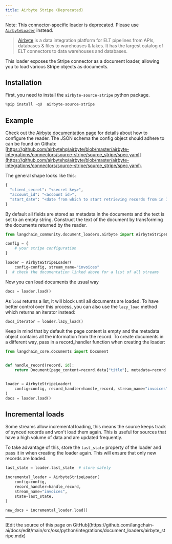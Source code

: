 ```yaml
---
title: Airbyte Stripe (Deprecated)
---
```


Note: This connector-specific loader is deprecated. Please use [`AirbyteLoader`](/oss/python/integrations/document_loaders/airbyte) instead.

>[Airbyte](https://github.com/airbytehq/airbyte) is a data integration platform for ELT pipelines from APIs, databases & files to warehouses & lakes. It has the largest catalog of ELT connectors to data warehouses and databases.

This loader exposes the Stripe connector as a document loader, allowing you to load various Stripe objects as documents.

## Installation

First, you need to install the `airbyte-source-stripe` python package.

```python
%pip install -qU  airbyte-source-stripe
```

## Example

Check out the [Airbyte documentation page](https://docs.airbyte.com/integrations/sources/stripe/) for details about how to configure the reader.
The JSON schema the config object should adhere to can be found on Github: [https://github.com/airbytehq/airbyte/blob/master/airbyte-integrations/connectors/source-stripe/source_stripe/spec.yaml](https://github.com/airbytehq/airbyte/blob/master/airbyte-integrations/connectors/source-stripe/source_stripe/spec.yaml).

The general shape looks like this:

```python
{
  "client_secret": "<secret key>",
  "account_id": "<account id>",
  "start_date": "<date from which to start retrieving records from in ISO format, e.g. 2020-10-20T00:00:00Z>",
}
```

By default all fields are stored as metadata in the documents and the text is set to an empty string. Construct the text of the document by transforming the documents returned by the reader.

```python
from langchain_community.document_loaders.airbyte import AirbyteStripeLoader

config = {
    # your stripe configuration
}

loader = AirbyteStripeLoader(
    config=config, stream_name="invoices"
)  # check the documentation linked above for a list of all streams
```

Now you can load documents the usual way

```python
docs = loader.load()
```

As `load` returns a list, it will block until all documents are loaded. To have better control over this process, you can also use the `lazy_load` method which returns an iterator instead:

```python
docs_iterator = loader.lazy_load()
```

Keep in mind that by default the page content is empty and the metadata object contains all the information from the record. To create documents in a different way, pass in a record_handler function when creating the loader:

```python
from langchain_core.documents import Document


def handle_record(record, id):
    return Document(page_content=record.data["title"], metadata=record.data)


loader = AirbyteStripeLoader(
    config=config, record_handler=handle_record, stream_name="invoices"
)
docs = loader.load()
```

## Incremental loads

Some streams allow incremental loading, this means the source keeps track of synced records and won't load them again. This is useful for sources that have a high volume of data and are updated frequently.

To take advantage of this, store the `last_state` property of the loader and pass it in when creating the loader again. This will ensure that only new records are loaded.

```python
last_state = loader.last_state  # store safely

incremental_loader = AirbyteStripeLoader(
    config=config,
    record_handler=handle_record,
    stream_name="invoices",
    state=last_state,
)

new_docs = incremental_loader.load()
```

---

<Callout icon="pen-to-square" iconType="regular">
  [Edit the source of this page on GitHub](https://github.com/langchain-ai/docs/edit/main/src/oss/python/integrations/document_loaders/airbyte_stripe.mdx)
</Callout>
